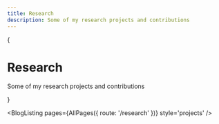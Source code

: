 ```yaml
---
title: Research
description: Some of my research projects and contributions
---
```



<PageHead />

{<div className='max-w-screen-lg mx-auto pt-4 pb-8 mb-16 border-b border-gray-400 border-opacity-20'>
  <h1 className='text-4xl tracking-tighter text-center font-bold md:text-5xl mt-8 pb-6'>Research</h1>
  <p className='text-center text-gray-500 dark:text-gray-400 font-space-grotesk'>Some of my research projects and contributions</p>
</div>}

<BlogListing pages={AllPages({ route: '/research' })} style='projects' />
